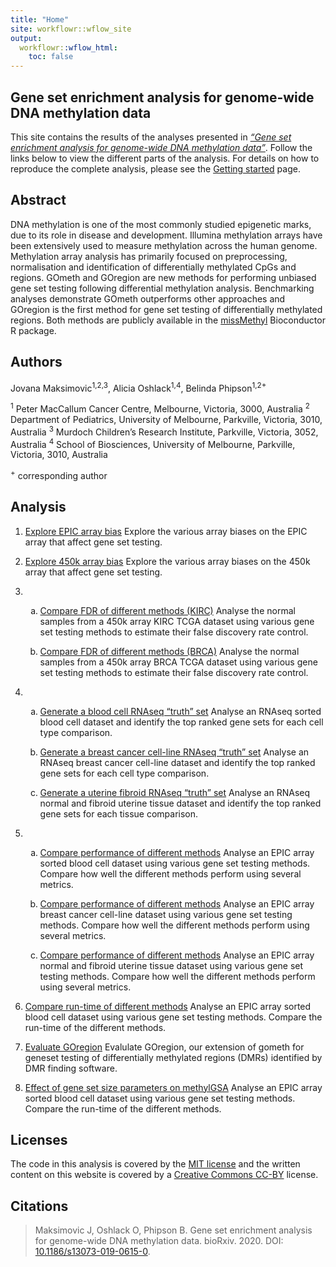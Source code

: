 ```yaml
---
title: "Home"
site: workflowr::wflow_site
output:
  workflowr::wflow_html:
    toc: false
---
```


Gene set enrichment analysis for genome-wide DNA methylation data
-----------------------------------------------------------------
This site contains the results of the analyses presented in 
[*“Gene set enrichment analysis for genome-wide DNA methylation data”*](https://www.biorxiv.org/content/10.1101/2020.08.24.265702v1). 
Follow the links below to view the different parts of the analysis. For details
on how to reproduce the complete analysis, please see the 
[Getting started](gettingStarted.html) page.


Abstract
--------
DNA methylation is one of the most commonly studied epigenetic marks, due to its role in disease and development. Illumina methylation arrays have been extensively used to measure methylation across the human genome. Methylation array analysis has primarily focused on preprocessing, normalisation and identification of differentially methylated CpGs and regions. GOmeth and GOregion are new methods for performing unbiased gene set testing following differential methylation analysis. Benchmarking analyses demonstrate GOmeth outperforms other approaches and GOregion is the first method for gene set testing of differentially methylated regions. Both methods are publicly available in the [missMethyl](https://www.bioconductor.org/packages/release/bioc/html/missMethyl.html) Bioconductor R package.


Authors
-------
Jovana Maksimovic^1,2,3^, Alicia Oshlack^1,4^, Belinda Phipson^1,2+^

^1^ Peter MacCallum Cancer Centre, Melbourne, Victoria, 3000, Australia
^2^ Department of Pediatrics, University of Melbourne, Parkville, Victoria, 
    3010, Australia
^3^ Murdoch Children’s Research Institute, Parkville, Victoria, 3052, Australia
^4^ School of Biosciences, University of Melbourne, Parkville, Victoria, 3010, 
    Australia
    
^+^ corresponding author
 
 
Analysis
--------
1. [Explore EPIC array bias](01_exploreArrayBiasEPIC.html)
   Explore the various array biases on the EPIC array that affect gene set testing.
      
2. [Explore 450k array bias](02_exploreArrayBias450.html)
   Explore the various array biases on the 450k array that affect gene set testing.

3. 
   a) [Compare FDR of different methods (KIRC)](03_fdrAnalysisKIRC.html)
   Analyse the normal samples from a 450k array KIRC TCGA dataset using 
   various gene set testing methods to estimate their false discovery rate control.

   b) [Compare FDR of different methods (BRCA)](03_fdrAnalysisBRCA.html)
   Analyse the normal samples from a 450k array BRCA TCGA dataset using 
   various gene set testing methods to estimate their false discovery rate control.
         
4.
   a) [Generate a blood cell RNAseq "truth" set](04_expressionGenesets.html)
   Analyse an RNAseq sorted blood cell dataset and identify the top ranked 
   gene sets for each cell type comparison.

   b) [Generate a breast cancer cell-line RNAseq "truth" set](04_expressionGenesetsCellLines.html)
   Analyse an RNAseq breast cancer cell-line dataset and identify the top ranked 
   gene sets for each cell type comparison.
    
   c) [Generate a uterine fibroid RNAseq "truth" set](04_expressionGenesetsFibroid.html)
   Analyse an RNAseq normal and fibroid uterine tissue dataset and identify the top ranked 
   gene sets for each tissue comparison.
         
5.
   a) [Compare performance of different methods](05_compareMethods.html)
   Analyse an EPIC array sorted blood cell dataset using various gene set 
   testing methods. Compare how well the different methods perform using several 
   metrics.

   b) [Compare performance of different methods](05_compareMethodsCellLines.html)
   Analyse an EPIC array breast cancer cell-line dataset using various gene set 
   testing methods. Compare how well the different methods perform using several 
   metrics.
         
   c) [Compare performance of different methods](05_compareMethodsFibroid.html)
   Analyse an EPIC array normal and fibroid uterine tissue dataset using various gene set 
   testing methods. Compare how well the different methods perform using several 
   metrics.
         
6. [Compare run-time of different methods](06_runTimeComparison.html)
   Analyse an EPIC array sorted blood cell dataset using various gene set 
   testing methods. Compare the run-time of the different methods.
      
7. [Evaluate GOregion](07_regionAnalysis.html)
   Evalulate GOregion, our extension of gometh for geneset testing of 
   differentially methylated regions (DMRs) identified by DMR finding software.

8. [Effect of gene set size parameters on methylGSA](methylGSAParamSweep.html)
   Analyse an EPIC array sorted blood cell dataset using various gene set 
   testing methods. Compare the run-time of the different methods.
      

Licenses
--------
The code in this analysis is covered by the [MIT license][mit] and the written
content on this website is covered by a [Creative Commons CC-BY][cc] license.


Citations
---------
> Maksimovic J, Oshlack O, Phipson B. Gene set enrichment analysis for 
> genome-wide DNA methylation data. bioRxiv. 2020. 
> DOI: [10.1186/s13073-019-0615-0][pp].

[mit]: https://choosealicense.com/licenses/mit/ "MIT License"
[cc]: https://creativecommons.org/licenses/by/4.0/ "CC-BY License"
[pp]: https://www.biorxiv.org/content/10.1101/2020.08.24.265702v1 "Pre-print"
